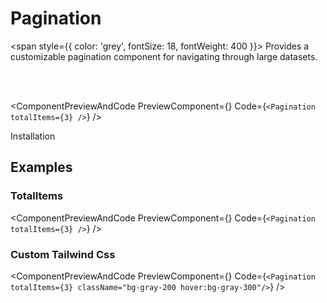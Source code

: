 # Pagination

<span style={{ color: 'grey', fontSize: 18, fontWeight: 400 }}>
  Provides a customizable pagination component for navigating through large datasets.
</span>

<br></br>



<ComponentPreviewAndCode 
    PreviewComponent={<Pagination totalItems={3} />}
Code={`
<Pagination totalItems={3} />
`}
/>


Installation

<CommandBlock command="npx react-nex add Pagination" />


## Examples

### TotalItems

<ComponentPreviewAndCode 
    PreviewComponent={<Pagination totalItems={3} />}
Code={`
<Pagination totalItems={3} />
`}
/>

### Custom Tailwind Css

<ComponentPreviewAndCode 
    PreviewComponent={<Pagination totalItems={3} className="bg-gray-200 hover:bg-gray-300"/>}
Code={`
<Pagination totalItems={3} className="bg-gray-200 hover:bg-gray-300"/>
`}
/>

